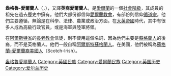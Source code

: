 {{Unreferenced|time=2021-05-05T01:31:04+00:00}}
'''盎格魯-愛爾蘭人'''（{{lang-en|Anglo-Irish people}}，{{lang-ga|Angla-Éireannach}}），又譯'''英裔愛爾蘭人'''，是[[愛爾蘭|愛爾蘭]]的一個[[社會階級|社會階級]]，其成員的祖先在過去歷史中擁有{{link-en|新教優勢|Protestant Ascendancy}}。他們大部份都信仰[[愛爾蘭教會|愛爾蘭教會]]，有部份則信仰[[循道宗|循道宗]]。他們主要遵循{{link-en|英格蘭文化|Culture of England}}，無論是在科學、法律、農業或政治方面。在[[大英帝國|大英帝國]]時代，其中有很多人成為高級行政官員，或是海軍與陸軍將領。

在[[阿爾斯特省|阿爾斯特省]]的[[長老教會|長老教會]]信徒，則不使用這個名詞，因為他們主要是[[蘇格蘭人|蘇格蘭人]]的後裔，而不是英格蘭人。他們一般自稱[[阿爾斯特蘇格蘭人|阿爾斯特蘇格蘭人]]。在美國，他們被稱為[[蘇格蘭-愛爾蘭裔美國人|蘇格蘭-愛爾蘭裔美國人]]（Scotch-Irish）。

[[Category:盎格魯愛爾蘭人|]]
[[Category:英國民族|Category:英國民族]]
[[Category:愛爾蘭民族|Category:愛爾蘭民族]]
[[Category:英国历史|Category:英国历史]]
[[Category:爱尔兰历史|Category:爱尔兰历史]]